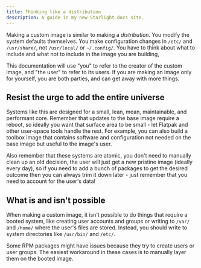 ```yaml
---
title: Thinking like a distribution
description: A guide in my new Starlight docs site.
---
```


Making a custom image is similar to making a _distribution_. You modify the system defaults themselves. You make configuration changes in `/etc/` and `/usr/share/`, not `/usr/local/` or `~/.config/`. You have to think about what to include and what not to include in the image you are building,

This documentation will use "you" to refer to the creator of the custom image, and "the user" to refer to its users. If you are making an image only for yourself, you are both parties, and can get away with more things.

## Resist the urge to add the entire universe

Systems like this are designed for a small, lean, mean, maintainable, and performant core. Remember that updates to the base image require a reboot, so ideally you want that surface area to be small - let Flatpak and other user-space tools handle the rest. For example, you can also build a toolbox image that contains software and configuration not needed on the base image but useful to the image's user.

Also remember that these systems are atomic, you don't need to manually clean up an old decision, the user will just get a new pristine image (ideally every day), so if you need to add a bunch of packages to get the desired outcome then you can always trim it down later - just remember that you need to account for the user's data!

## What is and isn't possible

When making a custom image, it isn't possible to do things that require a booted system, like creating user accounts and groups or writing to `/var/` and `/home/` where the user's files are stored. Instead, you should write to system directories like `/usr/bin/` and `/etc/`.

Some RPM packages might have issues because they try to create users or user groups. The easiest workaround in these cases is to manually layer them on the booted image.
